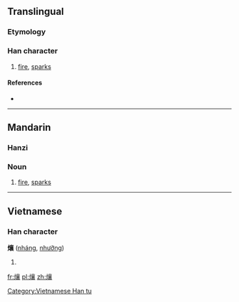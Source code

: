 ==Translingual==

===Etymology===
{{rfe|lang=cmn}}

===Han character===
{{Han char|rn=86|rad=火|as=17|sn=21|four=9083<sub>2</sub>|canj=火卜口女 (FYRV)}}

# [[fire]], [[sparks]]

====References====
* {{Han ref|kx=0687.220|dkj=19601|hdz=32249.010|uh=7219|ud=29209|bh=F5DC|bd=62940}}

----

==Mandarin==

===Hanzi===
{{cmn-hanzi|pin=[[rǎng]] ([[rang3]])|wg=jang<sup>3</sup>}}

===Noun===
{{head|cmn|noun|sc=Hani}}{{attention|cmn|needs inflection template}}

# [[fire]], [[sparks]]

----

==Vietnamese==

===Han character===
'''爙''' ([[nháng]], [[nhưỡng]])

# {{defn|lang=vi}}

[[Category:Vietnamese Han tu]]

[[fr:爙]]
[[pl:爙]]
[[zh:爙]]